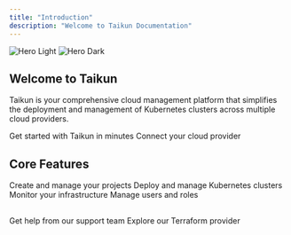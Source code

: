 ```yaml
---
title: "Introduction"
description: "Welcome to Taikun Documentation"
---
```


<img alt="Hero Light" classname="block dark:hidden" src="/logo/Frame 2905 (1).png" />

<img alt="Hero Dark" classname="hidden dark:block" src="/logo/WhitetextLogo.png" />

## Welcome to Taikun

Taikun is your comprehensive cloud management platform that simplifies the deployment and management of Kubernetes clusters across multiple cloud providers.

<CardGroup cols={2}>
  <Card title="Quick Start" icon="rocket" href="/quickstart">
    Get started with Taikun in minutes
  </Card>

  <Card title="Cloud Providers" icon="cloud" href="/Documentation/Topics/Supported%20Cloud%20Providers/Google%20Cloud%20Platform">
    Connect your cloud provider
  </Card>
</CardGroup>

## Core Features

<CardGroup cols={2}>
  <Card title="Project Management" icon="folder" href="/Documentation/Topics/Managing%20your%20Projects/Create%20a%20Project">
    Create and manage your projects
  </Card>

  <Card title="Kubernetes" icon="cube" href="/Documentation/Topics/Getting%20Started/Creating%20Kubernetes%20cluster">
    Deploy and manage Kubernetes clusters
  </Card>

  <Card title="Monitoring" icon="chart-line" href="/Documentation/Topics/Monitoring%20your%20Projects/Available%20Monitoring%20tools">
    Monitor your infrastructure
  </Card>

  <Card title="User Management" icon="users" href="/Documentation/Topics/Account%20Management/User%20Types">
    Manage users and roles
  </Card>
</CardGroup>

##

<CardGroup cols={2}>
  <Card title="Contact Support" icon="headset" href="https://taikun.cloud/contact">
    Get help from our support team
  </Card>

  <Card title="API Documentation" icon="code" href="https://registry.terraform.io/providers/itera-io/taikun/latest/docs">
    Explore our Terraform provider
  </Card>
</CardGroup>